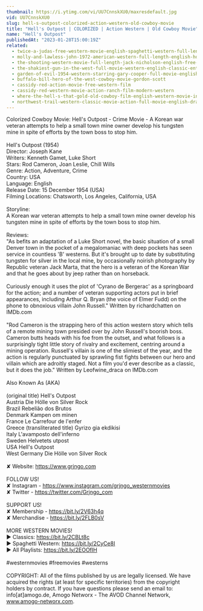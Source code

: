 ```yaml
---
thumbnail: https://i.ytimg.com/vi/UU7CnnskXU0/maxresdefault.jpg
vid: UU7CnnskXU0
slug: hell-s-outpost-colorized-action-western-old-cowboy-movie
title: "Hell's Outpost | COLORIZED | Action Western | Old Cowboy Movie"
name: "Hell's Outpost"
publishedAt: "2023-01-28T15:00:19Z"
related:
  - twice-a-judas-free-western-movie-english-spaghetti-western-full-length
  - molly-and-lawless-john-1972-american-western-full-length-english-hd-free-full-moves
  - the-shooting-western-movie-full-length-jack-nicholson-english-free-full-westerns
  - the-shakiest-gun-in-the-west-full-movie-western-english-classic-entire-film-full-free-movies
  - garden-of-evil-1954-western-starring-gary-cooper-full-movie-english-full-free-western-movies
  - buffalo-bill-hero-of-the-west-cowboy-movie-gordon-scott
  - cassidy-red-action-movie-free-western-film
  - cassidy-red-western-movie-action-ranch-film-modern-western
  - where-the-hell-s-that-gold-old-cowboy-film-english-western-movie-in-full-length
  - northwest-trail-western-classic-movie-action-full-movie-english-drama
---
```


Colorized Cowboy Movie: Hell's Outpost - Crime Movie - A Korean war veteran attempts to help a small town mine owner develop his tungsten mine in spite of efforts by the town boss to stop him.<br />
<br />
Hell's Outpost (1954)<br />
Director: Joseph Kane<br />
Writers: Kenneth Gamet, Luke Short <br />
Stars: Rod Cameron, Joan Leslie, Chill Wills<br />
Genre: Action, Adventure, Crime <br />
Country: USA<br />
Language: English<br />
Release Date: 15 December 1954 (USA)<br />
Filming Locations: Chatsworth, Los Angeles, California, USA<br />
<br />
Storyline:<br />
A Korean war veteran attempts to help a small town mine owner develop his tungsten mine in spite of efforts by the town boss to stop him.<br />
<br />
Reviews:<br />
"As befits an adaptation of a Luke Short novel, the basic situation of a small Denver town in the pocket of a megalomaniac with deep pockets has seen service in countless 'B' westerns. But it's brought up to date by substituting tungsten for silver in the local mine, by occasionally noirish photography by Republic veteran Jack Marta, that the hero is a veteran of the Korean War and that he goes about by jeep rather than on horseback.<br />
<br />
Curiously enough it uses the plot of 'Cyrano de Bergerac' as a springboard for the action; and a number of veteran supporting actors put in brief appearances, including Arthur Q. Bryan (the voice of Elmer Fudd) on the phone to obnoxious villain John Russell." Written by richardchatten on IMDb.com <br />
<br />
"Rod Cameron is the strapping hero of this action western story which tells of a remote mining town presided over by John Russell's boorish boss. Cameron butts heads with his foe from the outset, and what follows is a surprisingly tight little story of rivalry and excitement, centring around a mining operation. Russell's villain is one of the slimiest of the year, and the action is regularly punctuated by sprawling fist fights between our hero and villain which are adroitly staged. Not a film you'd ever describe as a classic, but it does the job." Written by Leofwine_draca on IMDb.com <br />
<br />
Also Known As (AKA)<br />
<br />
(original title) Hell's Outpost<br />
Austria Die Hölle von Silver Rock<br />
Brazil Rebelião dos Brutos<br />
Denmark Kampen om minen<br />
France Le Carrefour de l'enfer<br />
Greece (transliterated title) Gyrizo gia ekdikisi<br />
Italy L'avamposto dell'inferno<br />
Sweden Helvetets utpost<br />
USA Hell's Outpost<br />
West Germany Die Hölle von Silver Rock<br />
<br />
✘ Website: https://www.grjngo.com<br />
<br />
FOLLOW US!<br />
✘ Instagram - https://www.instagram.com/grjngo_westernmovies<br />
✘ Twitter - https://twitter.com/Grjngo_com<br />
<br />
SUPPORT US!<br />
✘ Membership - https://bit.ly/2V63h4q<br />
✘ Merchandise - https://bit.ly/2FLB0sV<br />
<br />
MORE WESTERN MOVIES! <br />
► Classics: https://bit.ly/2CBLt8c <br />
► Spaghetti Western: https://bit.ly/2CyCe8I <br />
► All Playlists: https://bit.ly/2EOOfIH <br />
<br />
#westernmovies #freemovies #westerns<br />
<br />
COPYRIGHT: All of the films published by us are legally licensed. We have acquired the rights (at least for specific territories) from the copyright holders by contract. If you have questions please send an email to: info[at]amogo.de, Amogo Networx - The AVOD Channel Network, www.amogo-networx.com.
